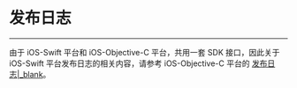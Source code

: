 <style>
.hthree{
    margin: 24px 0 20px !important;
    font-size: 16px !important;
    color: #232427 !important;
    font-weight: 600 !important;
    line-height: 1 !important;
    font-family: "PingFangSC-Medium";
}

</style>

# 发布日志

- - -

<!-- Zego-Split-Line Do Not Remove Me -->

<div class="mk-warning">


由于 iOS-Swift 平台和 iOS-Objective-C 平台，共用一套 SDK 接口，因此关于 iOS-Swift 平台发布日志的相关内容，请参考 iOS-Objective-C 平台的 [发布日志\|_blank](#12540)。  
</div>
